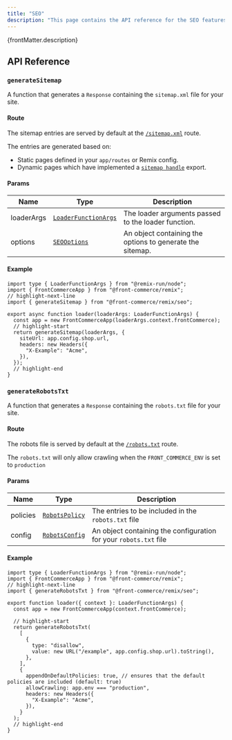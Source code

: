 ```yaml
---
title: "SEO"
description: "This page contains the API reference for the SEO features."
---
```


<SinceVersion tag="3.4" />

<p>{frontMatter.description}</p>

## API Reference

### `generateSitemap`

A function that generates a `Response` containing the `sitemap.xml` file for
your site.

#### Route

The sitemap entries are served by default at the
[`/sitemap.xml`](https://gitlab.blackswift.cloud/front-commerce/front-commerce/-/blob/6c1f58a374d818206feafa084b90ac13547604d5/packages/remix/routes/sitemap%5B.xml%5D.ts)
route.

The entries are generated based on:

- Static pages defined in your `app/routes` or Remix config.
- Dynamic pages which have implemented a
  [`sitemap handle`](/docs/3.x/guides/customize-the-sitemap) export.

#### Params

| Name       | Type                                                                                                                                                                 | Description                                               |
| ---------- | -------------------------------------------------------------------------------------------------------------------------------------------------------------------- | --------------------------------------------------------- |
| loaderArgs | [`LoaderFunctionArgs`](https://remix.run/docs/en/main/route/loader#loader)                                                                                           | The loader arguments passed to the loader function.       |
| options    | [`SEOOptions`](https://gitlab.blackswift.cloud/front-commerce/front-commerce/-/blob/3d980387b7fa7aa8687ca74e4b9a3ebd41de4190/packages/remix/seo/types/index.ts#L1-4) | An object containing the options to generate the sitemap. |

#### Example

```tsx title="app/routes/sitemap[.xml].ts"
import type { LoaderFunctionArgs } from "@remix-run/node";
import { FrontCommerceApp } from "@front-commerce/remix";
// highlight-next-line
import { generateSitemap } from "@front-commerce/remix/seo";

export async function loader(loaderArgs: LoaderFunctionArgs) {
  const app = new FrontCommerceApp(loaderArgs.context.frontCommerce);
  // highlight-start
  return generateSitemap(loaderArgs, {
    siteUrl: app.config.shop.url,
    headers: new Headers({
      "X-Example": "Acme",
    }),
  });
  // highlight-end
}
```

### `generateRobotsTxt`

A function that generates a `Response` containing the `robots.txt` file for your
site.

#### Route

The robots file is served by default at the
[`/robots.txt`](https://gitlab.blackswift.cloud/front-commerce/front-commerce/-/blob/ca72101e2db280acf38750e94681a2ebd2cdad61/packages/remix/routes/robots%5B.txt%5D.ts)
route.

The `robots.txt` will only allow crawling when the `FRONT_COMMERCE_ENV` is set
to `production`

#### Params

| Name     | Type                                                                                                                                                                     | Description                                                       |
| -------- | ------------------------------------------------------------------------------------------------------------------------------------------------------------------------ | ----------------------------------------------------------------- |
| policies | [`RobotsPolicy`](https://gitlab.blackswift.cloud/front-commerce/front-commerce/-/blob/3d980387b7fa7aa8687ca74e4b9a3ebd41de4190/packages/remix/seo/types/index.ts#L6-9)   | The entries to be included in the `robots.txt` file               |
| config   | [`RobotsConfig`](https://gitlab.blackswift.cloud/front-commerce/front-commerce/-/blob/3d980387b7fa7aa8687ca74e4b9a3ebd41de4190/packages/remix/seo/types/index.ts#L11-15) | An object containing the configuration for your `robots.txt` file |

#### Example

```tsx title="app/routes/robots[.txt].ts"
import type { LoaderFunctionArgs } from "@remix-run/node";
import { FrontCommerceApp } from "@front-commerce/remix";
// highlight-next-line
import { generateRobotsTxt } from "@front-commerce/remix/seo";

export function loader({ context }: LoaderFunctionArgs) {
  const app = new FrontCommerceApp(context.frontCommerce);

  // highlight-start
  return generateRobotsTxt(
    [
      {
        type: "disallow",
        value: new URL("/example", app.config.shop.url).toString(),
      },
    ],
    {
      appendOnDefaultPolicies: true, // ensures that the default policies are included (default: true)
      allowCrawling: app.env === "production",
      headers: new Headers({
        "X-Example": "Acme",
      }),
    }
  );
  // highlight-end
}
```
